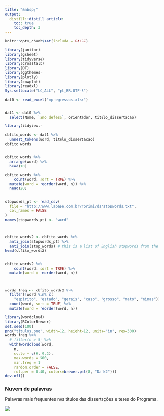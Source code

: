 ```yaml
---
title: "&nbsp;"
output:
  distill::distill_article:
    toc: true
    toc_depth: 3
---
```


```r
knitr::opts_chunk$set(include = FALSE)

library(janitor)
library(gsheet)
library(tidyverse)
library(crosstalk)
library(DT)
library(ggthemes)
library(plotly)
library(cowplot)
library(readxl)
Sys.setlocale("LC_ALL", "pt_BR.UTF-8")

dat0 <- read_excel("mp-egressos.xlsx")


dat1 <- dat0 %>% 
  select(Nome, `ano defesa`, orientador, titulo_dissertacao) 

library(tidytext)

cbfito_words <- dat1 %>%
  unnest_tokens(word, titulo_dissertacao)
cbfito_words


cbfito_words %>%
  arrange(word) %>% 
  head(10)

cbfito_words %>%
    count(word, sort = TRUE) %>%
  mutate(word = reorder(word, n)) %>% 
  head(20)


stopwords_pt <- read_csv(
  file = "http://www.labape.com.br/rprimi/ds/stopwords.txt",
  col_names = FALSE
)
names(stopwords_pt) <- "word"



cbfito_words2 <- cbfito_words %>%
  anti_join(stopwords_pt) %>%
  anti_join(stop_words) # this is a list of English stopwords from the tidytext pkg
head(cbfito_words2)


cbfito_words2 %>%
    count(word, sort = TRUE) %>%
  mutate(word = reorder(word, n)) 



words_freq <- cbfito_words2 %>%
  filter(!word %in% c(
    "espírito", "estado", "gerais", "caso", "grosso", "mato", "minas")) %>%
  count(word, sort = TRUE) %>%
  mutate(word = reorder(word, n))

```

```r

library(wordcloud)
library(RColorBrewer)
set.seed(100)
png("titulos.png", width=12, height=12, units="in", res=300)
words_freq %>%
  # filter(n > 5) %>%
  with(wordcloud(word,
    n,
    scale = c(6, 0.2),
    max.words = 500,
    min.freq = 1,
    random.order = FALSE,
    rot.per = 0.40, colors=brewer.pal(8, "Dark2")))
dev.off()

```

### Nuvem de palavras

Palavras mais frequentes nos títulos das dissertações e teses do Programa.

![](titulos.png)
